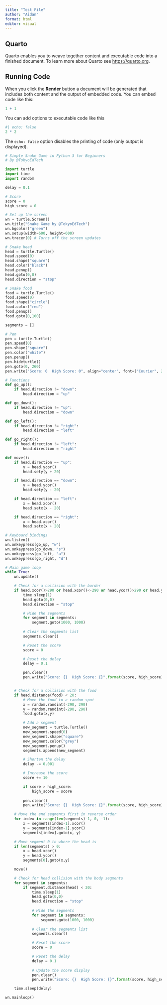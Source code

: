 ```yaml
---
title: "Test File"
author: "Aidan"
format: html
editor: visual
---
```


## Quarto

Quarto enables you to weave together content and executable code into a finished document. To learn more about Quarto see <https://quarto.org>.

## Running Code

When you click the **Render** button a document will be generated that includes both content and the output of embedded code. You can embed code like this:

```r
1 + 1
```

You can add options to executable code like this

```r
#| echo: false
2 * 2
```
The `echo: false` option disables the printing of code (only output is displayed).

```python
# Simple Snake Game in Python 3 for Beginners
# By @TokyoEdTech

import turtle
import time
import random

delay = 0.1

# Score
score = 0
high_score = 0

# Set up the screen
wn = turtle.Screen()
wn.title("Snake Game by @TokyoEdTech")
wn.bgcolor("green")
wn.setup(width=600, height=600)
wn.tracer(0) # Turns off the screen updates

# Snake head
head = turtle.Turtle()
head.speed(0)
head.shape("square")
head.color("black")
head.penup()
head.goto(0,0)
head.direction = "stop"

# Snake food
food = turtle.Turtle()
food.speed(0)
food.shape("circle")
food.color("red")
food.penup()
food.goto(0,100)

segments = []

# Pen
pen = turtle.Turtle()
pen.speed(0)
pen.shape("square")
pen.color("white")
pen.penup()
pen.hideturtle()
pen.goto(0, 260)
pen.write("Score: 0  High Score: 0", align="center", font=("Courier", 24, "normal"))

# Functions
def go_up():
    if head.direction != "down":
        head.direction = "up"

def go_down():
    if head.direction != "up":
        head.direction = "down"

def go_left():
    if head.direction != "right":
        head.direction = "left"

def go_right():
    if head.direction != "left":
        head.direction = "right"

def move():
    if head.direction == "up":
        y = head.ycor()
        head.sety(y + 20)

    if head.direction == "down":
        y = head.ycor()
        head.sety(y - 20)

    if head.direction == "left":
        x = head.xcor()
        head.setx(x - 20)

    if head.direction == "right":
        x = head.xcor()
        head.setx(x + 20)

# Keyboard bindings
wn.listen()
wn.onkeypress(go_up, "w")
wn.onkeypress(go_down, "s")
wn.onkeypress(go_left, "a")
wn.onkeypress(go_right, "d")

# Main game loop
while True:
    wn.update()

    # Check for a collision with the border
    if head.xcor()>290 or head.xcor()<-290 or head.ycor()>290 or head.ycor()<-290:
        time.sleep(1)
        head.goto(0,0)
        head.direction = "stop"

        # Hide the segments
        for segment in segments:
            segment.goto(1000, 1000)
        
        # Clear the segments list
        segments.clear()

        # Reset the score
        score = 0

        # Reset the delay
        delay = 0.1

        pen.clear()
        pen.write("Score: {}  High Score: {}".format(score, high_score), align="center", font=("Courier", 24, "normal")) 


    # Check for a collision with the food
    if head.distance(food) < 20:
        # Move the food to a random spot
        x = random.randint(-290, 290)
        y = random.randint(-290, 290)
        food.goto(x,y)

        # Add a segment
        new_segment = turtle.Turtle()
        new_segment.speed(0)
        new_segment.shape("square")
        new_segment.color("grey")
        new_segment.penup()
        segments.append(new_segment)

        # Shorten the delay
        delay -= 0.001

        # Increase the score
        score += 10

        if score > high_score:
            high_score = score
        
        pen.clear()
        pen.write("Score: {}  High Score: {}".format(score, high_score), align="center", font=("Courier", 24, "normal")) 

    # Move the end segments first in reverse order
    for index in range(len(segments)-1, 0, -1):
        x = segments[index-1].xcor()
        y = segments[index-1].ycor()
        segments[index].goto(x, y)

    # Move segment 0 to where the head is
    if len(segments) > 0:
        x = head.xcor()
        y = head.ycor()
        segments[0].goto(x,y)

    move()    

    # Check for head collision with the body segments
    for segment in segments:
        if segment.distance(head) < 20:
            time.sleep(1)
            head.goto(0,0)
            head.direction = "stop"
        
            # Hide the segments
            for segment in segments:
                segment.goto(1000, 1000)
        
            # Clear the segments list
            segments.clear()

            # Reset the score
            score = 0

            # Reset the delay
            delay = 0.1
        
            # Update the score display
            pen.clear()
            pen.write("Score: {}  High Score: {}".format(score, high_score), align="center", font=("Courier", 24, "normal"))

    time.sleep(delay)

wn.mainloop()
```

